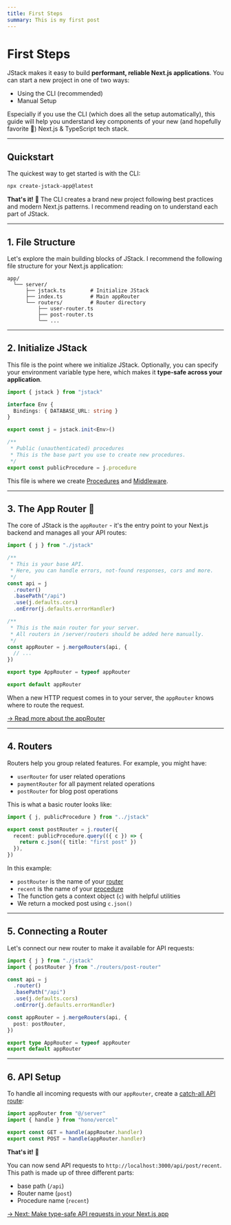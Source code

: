 ```yaml
---
title: First Steps
summary: This is my first post
---
```


# First Steps

JStack makes it easy to build **performant, reliable Next.js applications**. You can start a new project in one of two ways:

- Using the CLI (recommended)
- Manual Setup

Especially if you use the CLI (which does all the setup automatically), this guide will help you understand key components of your new (and hopefully favorite 🤞) Next.js & TypeScript tech stack.

---

## Quickstart        

The quickest way to get started is with the CLI:

```bash Terminal
npx create-jstack-app@latest
```

**That's it!** 🎉 The CLI creates a brand new project following best practices and modern Next.js patterns. I recommend reading on to understand each part of JStack.

---

## 1. File Structure

Let's explore the main building blocks of JStack. I recommend the following file structure for your Next.js application:

```plaintext JStack File Structure
app/
  └── server/
      ├── jstack.ts        # Initialize JStack
      ├── index.ts         # Main appRouter
      └── routers/         # Router directory
          ├── user-router.ts
          ├── post-router.ts
          └── ...
```

---

## 2. Initialize JStack

This file is the point where we initialize JStack. Optionally, you can specify your environment variable type here, which makes it **type-safe across your application**.

```ts server/jstack.ts {1,7}
import { jstack } from "jstack"

interface Env {
  Bindings: { DATABASE_URL: string }
}

export const j = jstack.init<Env>()

/**
 * Public (unauthenticated) procedures
 * This is the base part you use to create new procedures.
 */
export const publicProcedure = j.procedure
```

This file is where we create [Procedures](/docs/backend/procedures) and [Middleware](/docs/backend/middleware).

---

## 3. The App Router 🧠

The core of JStack is the `appRouter` - it's the entry point to your Next.js backend and manages all your API routes:

```ts app/server/index.ts
import { j } from "./jstack"

/**
 * This is your base API.
 * Here, you can handle errors, not-found responses, cors and more.
 */
const api = j
  .router()
  .basePath("/api")
  .use(j.defaults.cors)
  .onError(j.defaults.errorHandler)

/**
 * This is the main router for your server.
 * All routers in /server/routers should be added here manually.
 */
const appRouter = j.mergeRouters(api, {
  // ...
})

export type AppRouter = typeof appRouter

export default appRouter
```

When a new HTTP request comes in to your server, the `appRouter` knows where to route the request.

[&rarr; Read more about the appRouter](/docs/backend/app-router)

---

## 4. Routers

Routers help you group related features. For example, you might have:

- `userRouter` for user related operations
- `paymentRouter` for all payment related operations
- `postRouter` for blog post operations

This is what a basic router looks like:

```ts server/routers/post-router.ts
import { j, publicProcedure } from "../jstack"

export const postRouter = j.router({
  recent: publicProcedure.query(({ c }) => {
    return c.json({ title: "first post" })
  }),
})
```

In this example:

- `postRouter` is the name of your [router](/docs/backend/routers)
- `recent` is the name of your [procedure](/docs/backend/procedures)
- The function gets a context object (`c`) with helpful utilities
- We return a mocked post using `c.json()`

---

## 5. Connecting a Router

Let's connect our new router to make it available for API requests:

```ts server/index.ts {2, 11}
import { j } from "./jstack"
import { postRouter } from "./routers/post-router"

const api = j
  .router()
  .basePath("/api")
  .use(j.defaults.cors)
  .onError(j.defaults.errorHandler)

const appRouter = j.mergeRouters(api, {
  post: postRouter,
})

export type AppRouter = typeof appRouter
export default appRouter
```

---

## 6. API Setup

To handle all incoming requests with our `appRouter`, create a [catch-all API route](https://nextjs.org/docs/app/building-your-application/routing/dynamic-routes#catch-all-segments):

```ts app/api/[[...route]]/route.ts
import appRouter from "@/server"
import { handle } from "hono/vercel"

export const GET = handle(appRouter.handler)
export const POST = handle(appRouter.handler)
```

**That's it!** 🎉

You can now send API requests to `http://localhost:3000/api/post/recent`. This path is made up of three different parts:

- base path (`/api`)
- Router name (`post`)
- Procedure name (`recent`)

[&rarr; Next: Make type-safe API requests in your Next.js app](/docs/backend/api-client)
